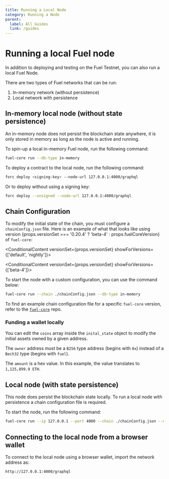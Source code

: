 ```yaml
---
title: Running a Local Node
category: Running a Node
parent:
  label: All Guides
  link: /guides
---
```


# Running a local Fuel node

In addition to deploying and testing on the Fuel Testnet, you can also run a local Fuel Node.

There are two types of Fuel networks that can be run:

1. In-memory network (without persistence)
2. Local network with persistence

## In-memory local node (without state persistence)

An in-memory node does not persist the blockchain state anywhere, it is only stored in memory as long as the node is active and running.

To spin-up a local in-memory Fuel node, run the following command:

```sh
fuel-core run --db-type in-memory
```

To deploy a contract to the local node, run the following command:

```sh
forc deploy <signing-key> --node-url 127.0.0.1:4000/graphql
```

Or to deploy without using a signing key:

```sh
forc deploy --unsigned --node-url 127.0.0.1:4000/graphql
```

## Chain Configuration

To modify the initial state of the chain, you must configure a `chainConfig.json` file.
Here is an example of what that looks like using version {props.versionSet === '0.20.4' ? 'beta-4' : props.fuelCoreVersion} of `fuel-core`:

<ConditionalContent versionSet={props.versionSet} showForVersions={['default', 'nightly']}>
<CodeImport
  file="../../../fuel-core/deployment/scripts/chainspec/dev_chainspec.json"
  lang="json"
/>
</ConditionalContent>

<ConditionalContent versionSet={props.versionSet} showForVersions={['beta-4']}>
<CodeImport
  file="../../../beta-4/fuel-core/deployment/scripts/chainspec/dev_chainspec.json"
  lang="json"
/>
</ConditionalContent>

To start the node with a custom configuration, you can use the command below:

```sh
fuel-core run --chain ./chainConfig.json --db-type in-memory
```

To find an example chain configuration file for a specific `fuel-core` version, refer to the [`fuel-core`](https://github.com/FuelLabs/fuel-core/tree/master/deployment/scripts/chainspec) repo.

### Funding a wallet locally

You can edit the `coins` array inside the `inital_state` object to modify the initial assets owned by a given address.

The `owner` address must be a `B256` type address (begins with `0x`) instead of a `Bech32` type (begins with `fuel`).

The `amount` is a hex value. In this example, the value translates to `1,125,899.9 ETH`.

## Local node (with state persistence)

This node does persist the blockchain state locally.
To run a local node with persistence a chain configuration file is required.

To start the node, run the following command:

```sh
fuel-core run --ip 127.0.0.1 --port 4000 --chain ./chainConfig.json --db-path ./.fueldb
```

## Connecting to the local node from a browser wallet

To connect to the local node using a browser wallet, import the network address as:

```sh
http://127.0.0.1:4000/graphql
```
